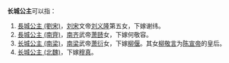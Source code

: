 '''长城公主'''可以指：
#[[長城公主_(劉宋)|長城公主 (劉宋)]]，[[刘宋|刘宋]]文帝[[宋文帝|刘义隆]]第五女，下嫁谢纬。
#[[長城公主_(南齊)|長城公主 (南齊)]]，[[南齐|南齐]]武帝[[齐武帝|萧赜]]女，下嫁何敬容。
#[[长城公主_(南梁)|长城公主 (南梁)]]，[[南梁|南梁]]武帝[[梁武帝|萧衍]]女，下嫁[[柳偃|柳偃]]。其女[[柳敬言|柳敬言]]为[[陈顼|陈宣帝]]的皇后。
#[[长城公主_(北魏)|长城公主 (北魏)]]，下嫁[[穆真|穆真]]。

{{Disambig|Cat=公主封号消歧义}}